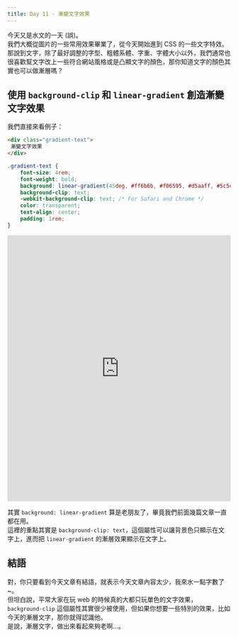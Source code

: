 ```yaml
---
title: Day 11 - 漸變文字效果
---
```


今天又是水文的一天 (誤)。  
我們大概從圖片的一些常用效果畢業了，從今天開始進到 CSS 的一些文字特效。  
那說到文字，除了最好調整的字型、粗體系體、字重、字體大小以外，我們通常也很喜歡幫文字改上一些符合網站風格或是凸顯文字的顏色，那你知道文字的顏色其實也可以做漸層嗎？

## 使用 `background-clip` 和 `linear-gradient` 創造漸變文字效果
我們直接來看例子：
```html
<div class="gradient-text">
 漸變文字效果
</div>
```
```css
.gradient-text {
    font-size: 4rem;
    font-weight: bold;
    background: linear-gradient(45deg, #ff6b6b, #f06595, #d5aaff, #5c5cfe);
    background-clip: text;
    -webkit-background-clip: text; /* For Safari and Chrome */
    color: transparent;
    text-align: center;
    padding: 1rem;
}
```

<iframe height="600" width="100%" title="day 12 - border_gradient" src="https://codepen.io/ChungYingHo/embed/ExBQrar?default-tab=html%2Cresult" frameborder="no" loading="lazy" allowtransparency="true" allowfullscreen="true">
  See the Pen <a href="https://codepen.io/ChungYingHo/pen/ExBQrar">
  day 12 - border_gradient</a> by ChungYingHo (<a href="https://codepen.io/ChungYingHo">@ChungYingHo</a>)
  on <a href="https://codepen.io">CodePen</a>.
</iframe>

其實 `background: linear-gradient` 算是老朋友了，畢竟我們前面幾篇文章一直都在用。  
這裡的重點其實是 `background-clip: text`，這個屬性可以讓背景色只顯示在文字上，進而把 `linear-gradient` 的漸層效果顯示在文字上。

## 結語
對，你只要看到今天文章有結語，就表示今天文章內容太少，我來水一點字數了~。  
但坦白說，平常大家在玩 web 的時候真的大都只玩單色的文字效果，`background-clip` 這個屬性其實很少被使用，但如果你想要一些特別的效果，比如今天的漸層文字，那你就得認識他。  
是說，漸層文字，做出來看起來夠老啊...。